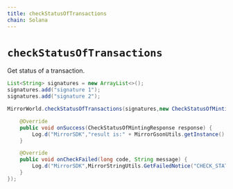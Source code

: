 ```yaml
---
title: checkStatusOfTransactions
chain: Solana
---
```


# `checkStatusOfTransactions`
Get status of a transaction.

```java
List<String> signatures = new ArrayList<>(); 
signatures.add("signature 1"); 
signatures.add("signature 2");

MirrorWorld.checkStatusOfTransactions(signatures,new CheckStatusOfMintingListener() {

    @Override
    public void onSuccess(CheckStatusOfMintingResponse response) {
        Log.d("MirrorSDK","result is:" + MirrorGsonUtils.getInstance().toJson(response));
    }

    @Override
    public void onCheckFailed(long code, String message) {
        Log.d("MirrorSDK",MirrorStringUtils.GetFailedNotice("CHECK_STATUS_OFMINTING",code,message));
    }
});
```
